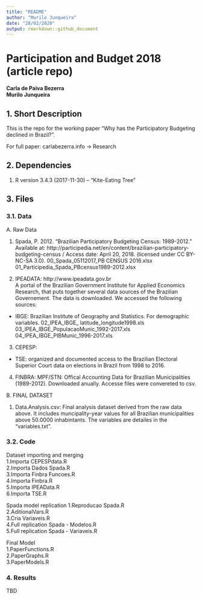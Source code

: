 ```yaml
---
title: "README"
author: "Murilo Junqueira"
date: "28/02/2020"
output: rmarkdown::github_document
---
```

# Participation and Budget 2018 (article repo) 


**Carla de Paiva Bezerra**  
**Murilo Junqueira**  

## 1. Short Description

This is the repo for the working paper "Why has the Participatory Budgeting declined in Brazil?".

For full paper: carlabezerra.info -> Research 

## 2. Dependencies

1. R version 3.4.3 (2017-11-30) -- "Kite-Eating Tree"

## 3. Files

### 3.1. Data

A. Raw Data

1. Spada, P. 2012. "Brazilian Participatory Budgeting Census: 1989-2012." Available at: http://participedia.net/en/content/brazilian-participatory-budgeting-census / Access date: April 20, 2018. (licensed under CC BY-NC-SA 3.0).
00_Spada_05112017_PB CENSUS 2016.xlsx
01_Participedia_Spada_PBcensus1989-2012.xlsx

2. IPEADATA: 
http://www.ipeadata.gov.br  
A portal of the Brazilian Government Institute for Applied Economics Research, that puts together several data sources of the Brazilian Governement. The data is downloaded. We accessed the following sources:
- IBGE: Brazilian Institute of Geography and Statistics. For demographic variables.
02_IPEA_IBGE_ latitude_longitude1998.xls  
03_IPEA_IBGE_PopulacaoMunic_1992-2017.xls
04_IPEA_IBGE_PIBMunic_1996-2017.xls

3. CEPESP:
- TSE: organized and documented access to the Brazilian Electoral Superior Court data on elections in Brazil from 1998 to 2016.

4. FINBRA: MPF/STN: Offical Accounting Data for Brazilian Municipalities (1989-2012). Downloaded anually. Accesse files were convereted to csv.


B. FINAL DATASET

1. Data.Analysis.csv: Final analysis dataset derived from the raw data above. It includes muncipality-year values for all Brazilian municipalities above 50.0000 inhabintants. The variables are detailes in the "variables.txt".



### 3.2. Code

Dataset importing and merging  
1.Importa CEPESPdata.R  
2.Importa Dados Spada.R  
3.Importa Finbra Funcoes.R  
4.Importa Finbra.R  
5.Importa IPEAData.R  
6.Importa TSE.R  

Spada model replication 
1.Reproducao Spada.R  
2.AditionalVars.R  
3.Cria Variaveis.R  
4.Full replication Spada - Modelos.R  
5.Full replication Spada - Variaveis.R  

Final Model  
1.PaperFunctions.R  
2.PaperGraphs.R  
3.PaperModels.R  


### 4. Results

TBD


###

